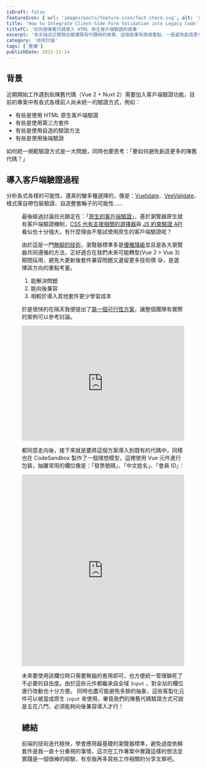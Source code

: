 ```yaml
---
isDraft: false
featureIcon: { url: 'images/posts/feature-icon/fact-check.svg', alt: '打勾的文件' }
title: 'How to Integrate Client-Side Form Validation into Legacy Code'
titleTC: '如何替陳舊代碼導入 HTML 原生客戶端驗證的故事'
excerpt: '本文描述近期我在維護既有代碼時的故事，這個故事有兩個重點，一是避免創造更多的陳舊代碼，二是我們如何使用 HTML 原生客戶端驗證來達成這件事。'
category: '技術討論'
tags: ['重構']
publishDate: 2023-11-14
---
```


## 背景

近期開始工作遇到些陳舊代碼（Vue 2 + Nuxt 2）需要加入客戶端驗證功能，目前的專案中有各式各樣前人尚未統一的驗證方式，例如：

- 有些是使用 HTML 原生客戶端驗證
- 有些是使用第三方套件
- 有些是使用自造的驗證方法
- 有些是使用後端驗證

如何統一規範驗證方式是一大問題，同時也要思考：「要如何避免創造更多的陳舊代碼？」

## 導入客戶端驗證過程

分析各式各樣的可能性，還真的蠻多種選擇的，像是：[Vuelidate](https://vuelidate-next.netlify.app/)、[VeeValidate](https://vee-validate.logaretm.com/v4/)、樣式庫自帶包裝驗證、自造整套輪子的可能性……

<Figure
  width="1360"
  height="2081"
  src="images/posts/how-to-integrate-client-side-form-validation-into-legacy-code/analyze.webp"
  alt="列出導入客戶端驗證的可能性"
  title="列出導入客戶端驗證的可能性"
  loading="lazy"
/>

最後經過討論目光鎖定在：「[原生的客戶端驗證](https://developer.mozilla.org/zh-CN/docs/Learn/Forms/Form_validation)」，基於瀏覽器原生就有客戶端驗證機制，[CSS 也有支援相關的選擇器](https://developer.mozilla.org/zh-CN/docs/Web/API/HTMLInputElement/invalid_event)與 [JS 約束驗證 API](https://developer.mozilla.org/zh-CN/docs/Learn/Forms/Form_validation)看似也十分強大，有什麼理由不嘗試使用原生的客戶端驗證呢？

由於這是一門[無聊的技術](https://boringtechnology.club/index_zh_TW.html)，瀏覽器標準多是[優雅降級](https://developer.mozilla.org/zh-CN/docs/Glossary/Graceful_degradation)並且是各大瀏覽器共同遵循的方法，正好適合在我們未來可能轉型(Vue 2 > Vue 3)期間採用，避免大更新後套件兼容問題又遺留更多技術債 😪，是選擇該方向的重點考量。

1. 能解決問題
2. 能向後兼容
3. 相較於導入其他套件更少學習成本

於是很快的在隔天我便提出了[第一個可行性方案](https://codepen.io/riecball/pen/yLZJbdq)，讓整個團隊有實際的案例可以參考討論。

<iframe
  height="300"
  style="width: 100%;"
  scrolling="no"
  title="Vue Client-Side Validation"
  src="https://codepen.io/riecball/embed/preview/yLZJbdq?default-tab=result&editable=true"
  frameborder="no"
  loading="lazy"
  allowtransparency="true"
  allowfullscreen="true"
>
  See the Pen <a href="https://codepen.io/riecball/pen/yLZJbdq">Vue Client-Side Validation</a> by Riceball (
  <a href="https://codepen.io/riecball">@riecball</a>) on <a href="https://codepen.io">CodePen</a>.
</iframe>

都同意走向後，接下來就是要將這個方案導入到既有的代碼中，同樣也在 CodeSandbox 製作了一個理想模型，這裡使用 Vue 元件進行包裝，抽離常用的欄位像是：「發票號碼」、「中文姓名」、「會員 ID」：

<iframe
  src="https://codesandbox.io/embed/liu-lan-qi-yuan-sheng-yan-zheng-ti-huan-chang-shi-l3fvxl?fontsize=14&hidenavigation=1&theme=dark"
  style="width:100%; height:500px; border:0; border-radius: 4px; overflow:hidden;"
  title="瀏覽器原生驗證替換嘗試"
  allow="accelerometer; ambient-light-sensor; camera; encrypted-media; geolocation; gyroscope; hid; microphone; midi; payment; usb; vr; xr-spatial-tracking"
  sandbox="allow-forms allow-modals allow-popups allow-presentation allow-same-origin allow-scripts"
></iframe>

未來要使用該欄位時只需要無腦的套用即可，也方便統一管理鎖死了不必要的自由度。由於這些元件都繼承自全域 `Input` ，對全站的欄位進行改動也十分方便。
同時也盡可能避免多餘的抽象，這些客製化元件可以被當成原生 `input` 來使用，畢竟我們的陳舊代碼驗證方式可說是五花八門，必須能夠向後兼容導入才行！

## 總結

前端的技術迭代極快，學會應用最基礎的瀏覽器標準，避免過度依賴套件是我一直十分重視的事情，這次在工作專案中實踐這樣的想法並實踐是一個很棒的經驗，有空我再多寫些工作相關的分享文章吧。
